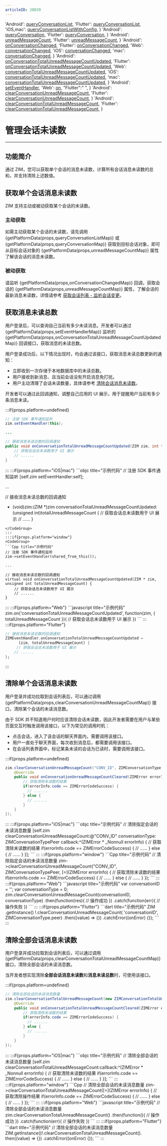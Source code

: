```yaml
---
articleID: 20839
---
```



  'Android': <a href='@queryConversationList' target='_blank'>queryConversationList</a>,
  'Flutter': <a href='https://pub.dev/documentation/zego_zim/latest/zego_zim/ZIM/queryConversationList.html' target='_blank'>queryConversationList</a>,
  'iOS,mac': <a href='@queryConversationListWithConfig' target='_blank'>queryConversationListWithConfig</a>,
}
  'Android': <a href='@queryConversation' target='_blank'>queryConversation</a>,
  'Flutter': <a href='https://pub.dev/documentation/zego_zim/latest/zego_zim/ZIM/queryConversation.html' target='_blank'>queryConversation</a>,
}
  'Android': <a href='@unreadMessageCount-ZIMConversation' target='_blank'>unreadMessageCount</a>,
  'Flutter': <a href='https://pub.dev/documentation/zego_zim/latest/zego_zim/ZIMConversation/unreadMessageCount.html' target='_blank'>unreadMessageCount</a>,
}
  'Android': <a href='@onConversationChanged' target='_blank'>onConversationChanged</a>,
  'Flutter': <a href='https://pub.dev/documentation/zego_zim/latest/zego_zim/ZIMEventHandler/onConversationChanged.html' target='_blank'>onConversationChanged</a>,
  'Web': <a href='@conversationChanged' target='_blank'>conversationChanged</a>,
  'iOS': <a href='https://docs.zegocloud.com/article/api?doc=zim_API~objective-c_ios~protocol~ZIMEventHandler#zim-conversation-changed' target='_blank'>conversationChanged</a>,
  'mac': <a href='https://docs.zegocloud.com/article/api?doc=zim_API~objective-c_macos~protocol~ZIMEventHandler#zim-conversation-changed' target='_blank'>conversationChanged</a>,
}
  'Android': <a href='@onConversationTotalUnreadMessageCountUpdated' target='_blank'>onConversationTotalUnreadMessageCountUpdated</a>,
  'Flutter': <a href='https://pub.dev/documentation/zego_zim/latest/zego_zim/ZIMEventHandler/onConversationTotalUnreadMessageCountUpdated.html' target='_blank'>onConversationTotalUnreadMessageCountUpdated</a>,
  'Web': <a href='@conversationTotalUnreadMessageCountUpdated' target='_blank'>conversationTotalUnreadMessageCountUpdated</a>,
  'iOS': <a href='https://docs.zegocloud.com/article/api?doc=zim_API~objective-c_ios~protocol~ZIMEventHandler#zim-conversation-total-unread-message-count-updated' target='_blank'>conversationTotalUnreadMessageCountUpdated</a>,
  'mac': <a href='https://docs.zegocloud.com/article/api?doc=zim_API~objective-c_macos~protocol~ZIMEventHandler#zim-conversation-total-unread-message-count-updated' target='_blank'>conversationTotalUnreadMessageCountUpdated</a>,
}
  'Android': <a href='@setEventHandler' target='_blank'>setEventHandler</a>,
  'Web': <a href='@on' target='_blank'>on</a>,
  "Flutter":" ",
}
  'Android': <a href='@clearConversationUnreadMessageCount' target='_blank'>clearConversationUnreadMessageCount</a>,
  'Flutter': <a href='https://pub.dev/documentation/zego_zim/latest/zego_zim/ZIM/clearConversationUnreadMessageCount.html' target='_blank'>clearConversationUnreadMessageCount</a>,
}
  'Android': <a href='@clearConversationTotalUnreadMessageCount' target='_blank'>clearConversationTotalUnreadMessageCount</a>,
  'Flutter': <a href='https://pub.dev/documentation/zego_zim/latest/zego_zim/ZIM/clearConversationTotalUnreadMessageCount.html' target='_blank'>clearConversationTotalUnreadMessageCount</a>,
}


# 管理会话未读数

- - -

## 功能简介

通过 ZIM，您可以获取单个会话的消息未读数，计算所有会话消息未读数的总和，并支持清除上述数值。


## 获取单个会话消息未读数

ZIM 支持主动或被动获取某个会话的未读数。

### 主动获取

如需主动获取某个会话的未读数，请先调用 {getPlatformData(props,queryConversationListMap)} 或 {getPlatformData(props,queryConversationMap)} 获取到目标会话对象，即可从目标会话对象的 {getPlatformData(props,unreadMessageCountMap)} 属性了解该会话的消息未读数。

### 被动获取

请监听 {getPlatformData(props,onConversationChangedMap)} 回调，获取会话的 {getPlatformData(props,unreadMessageCountMap)} 属性，了解会话的最新消息未读数，详情请参考 [获取会话列表 - 监听会话变更](./Get%20the%20conversation%20list.mdx#监听会话变更)。


## 获取消息未读总数

用户登录后，可以查询自己当前有多少未读消息。开发者可以通过 {getPlatformData(props,setEventHandlerMap)} 监听的 {getPlatformData(props,onConversationTotalUnreadMessageCountUpdatedMap)} 回调接口，获取消息的未读总数。

用户登录成功后，以下情况出现时，均会通过该接口，获取消息未读总数更新的通知：

- 立即收到一次存储于本地数据库中的未读总数。
- 用户接收到新消息、且当前会话没有开启消息免打扰。
- 用户主动清理了会话未读数量，具体请参考 [清除会话消息未读数](./Get%20the%20conversation%20list.mdx)。

开发者可以通过此回调通知，调整自己应用的 UI 展示，用于提醒用户当前有多少条消息未读。    




:::if{props.platform=undefined}
<CodeGroup>
```java title="示例代码"
// 注册 SDK 事件通知监听
zim.setEventHandler(this);

...

// 接收消息未读总数的回调通知
public void onConversationTotalUnreadMessageCountUpdated(ZIM zim, int totalUnreadMessageCount) {
    // 获取会话总未读数用于 UI 展示
    // ......
}
```

</CodeGroup>
:::
:::if{props.platform="iOS|mac"}
<CodeGroup>
```objc title="示例代码"
// 注册 SDK 事件通知监听
[self.zim setEventHandler:self];

...

// 接收消息未读总数的回调通知
- (void)zim:(ZIM *)zim conversationTotalUnreadMessageCountUpdated:(unsigned int)totalUnreadMessageCount {
    // 获取会话总未读数用于 UI 展示
    // ......
}
```
</CodeGroup>
:::
:::if{props.platform="window"}
<CodeGroup>
```Cpp title="示例代码"
// 注册 SDK 事件通知监听
zim->setEventHandler(shared_from_this());

...

// 接收消息未读总数的回调通知
virtual void onConversationTotalUnreadMessageCountUpdated(ZIM * zim, unsigned int totalUnreadMessageCount) {
    // 获取会话总未读数用于 UI 展示
    // ......
}
```
</CodeGroup>
:::
:::if{props.platform="Web"}
<CodeGroup>
```javascript title="示例代码"
zim.on('conversationTotalUnreadMessageCountUpdated', function(zim, { totalUnreadMessageCount }){
    // 获取会话总未读数用于 UI 展示
})
```
</CodeGroup>
:::
:::if{props.platform="Flutter"}
<CodeGroup>

```dart title="示例代码"
// 接收消息未读总数的回调通知
ZIMEventHandler.onConversationTotalUnreadMessageCountUpdated =
      (zim, totalUnreadMessageCount) {
     // 获取会话总未读数用于 UI 展示
    // ......        
};
```
</CodeGroup>
:::



## 清除单个会话消息未读数

用户登录并成功拉取到会话列表后，可以通过调用 {getPlatformData(props,clearConversationUnreadMessageCountMap)} 接口，清除某个会话的未读消息数。

由于 SDK 并不知道用户何时应该清除会话未读数，因此开发者需要在用户与某些页面交互时触发调用该接口，以下为常见的调用时机：

- 点击会话，进入了该会话的聊天界面内，需要调用该接口。
- 用户一直处于聊天界面，每次收到消息后，都需要调用该接口。
- 在会话列表界面中，标记某条未读的会话为已读时，需要调用该接口。




:::if{props.platform=undefined}
<CodeGroup>
```java title="示例代码"
zim.clearConversationUnreadMessageCount("CONV_ID", ZIMConversationType.PEER, new ZIMConversationUnreadMessageCountClearedCallback() {
    @Override
    public void onConversationUnreadMessageCountCleared(ZIMError errorInfo) {
        // 获取清除未读数的结果
        if(errorInfo.code == ZIMErrorCodeSuccess) {
          // ......
        } else {
          // ......
        }   
    }
});
```
</CodeGroup>
:::
:::if{props.platform="iOS|mac"}
<CodeGroup>
```objc title="示例代码"
// 清除指定会话的未读消息数量
[self.zim clearConversationUnreadMessageCount:@"CONV_ID" conversationType: ZIMConversationTypePeer callback:^(ZIMError * _Nonnull errorInfo) {
    // 获取清除未读数的结果
    if(errorInfo.code == ZIMErrorCodeSuccess) {
      // ......
    } else {
      // ......
    }
}];
```
</CodeGroup>
:::
:::if{props.platform="window"}
<CodeGroup>
```Cpp title="示例代码"
// 清除指定会话的未读消息数量
zim->clearConversationUnreadMessageCount("CONV_ID", ZIMConversationTypePeer, [=](ZIMError errorInfo) {
    // 获取清除未读数的结果
    if(errorInfo.code == ZIMErrorCodeSuccess) {
      // ......
    } else {
      // ......
    }
});
```
</CodeGroup>
:::
:::if{props.platform="Web"}
<CodeGroup>
```javascript title="示例代码"
var conversationID = '';
var conversationType = 0;
zim.clearConversationUnreadMessageCount(conversationID, conversationType)
    .then(function(res){
        // 操作成功
    })
    .catch(function(err){
        // 操作失败
    })
```

</CodeGroup>
:::
:::if{props.platform="Flutter"}
<CodeGroup>
```dart title="示例代码"
ZIM
    .getInstance()
    !.clearConversationUnreadMessageCount(
        'conversationID', ZIMConversationType.peer)
    .then((value) => {})
    .catchError((onError) {});
```
</CodeGroup>
:::

<a id="clearConversationTotalUnreadMessageCount"></a>
## 清除全部会话消息未读数

用户登录并成功拉取到会话列表后，可以通过调用 {getPlatformData(props,clearConversationTotalUnreadMessageCountMap)} 接口，清除全部会话的未读消息数。

当开发者想实现清除**全部会话消息未读数**和**消息未读总数**时，可使用该接口。




:::if{props.platform=undefined}
<CodeGroup>
```java title="示例代码"
// 清除全部会话的未读消息数量
zim.clearConversationTotalUnreadMessageCount(new ZIMConversationTotalUnreadMessageCountClearedCallback() {
    @Override
    public void onConversationTotalUnreadMessageCountCleared(ZIMError errorInfo) {
        // 获取清除未读数的结果
        if(errorInfo.code == ZIMErrorCodeSuccess) {
          // ......
        } else {
          // ......
        }   
    }
});
```
</CodeGroup>
:::
:::if{props.platform="iOS|mac"}
```objc title="示例代码"
// 清除全部会话的未读消息数量
[self.zim clearConversationTotalUnreadMessageCount:callback:^(ZIMError * _Nonnull errorInfo) {
    // 获取清除未读数的结果
    if(errorInfo.code == ZIMErrorCodeSuccess) {
      // ......
    } else {
      // ......
    }
}];
```
:::
:::if{props.platform="window"}
```Cpp
// 清除全部会话的未读消息数量
zim->clearConversationTotalUnreadMessageCount([=](ZIMError errorInfo) {
    // 获取清除操作结果
    if(errorInfo.code == ZIMErrorCodeSuccess) {
      // ......
    } else {
      // ......
    }
});
```
:::
:::if{props.platform="Web"}
<CodeGroup>
```javascript title="示例代码"
// 清除全部会话的未读消息数量
zim.clearConversationTotalUnreadMessageCount()
    .then(function(){
        // 操作成功
    })
    .catch(function(err){
        // 操作失败
    })
```
</CodeGroup>
:::
:::if{props.platform="Flutter"}
<CodeGroup>
```dart title="示例代码"
// 清除全部会话的未读消息数量
ZIM.getInstance()!.clearConversationTotalUnreadMessageCount().
then((value) => {})
    .catchError((onError) {});
```
</CodeGroup>
:::

